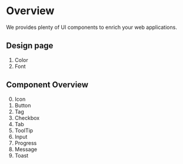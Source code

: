 
<Meta title="Overview" />

# Overview

We provides plenty of UI components to enrich your web applications.

## Design page

1. Color
2. Font


## Component Overview

0. Icon
1. Button
2. Tag
3. Checkbox
4. Tab
5. ToolTip
6. Input
7. Progress
8. Message
9. Toast


